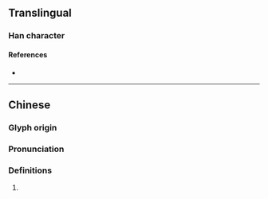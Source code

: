 {{character info}}
==Translingual==

===Han character===
{{Han char|rn=86|rad=火|as=12|sn=16|four=|canj=FCWA|ids=⿰火曾}}

====References====
* {{Han ref|kx=0681.180|dkj=19377|hdz=32235.060|uh=71B7|ud=29111}}

----

==Chinese==
{{zh-forms}}

===Glyph origin===
{{Han etym}}

===Pronunciation===
{{zh-pron
|m=zēng
|c=zang1
|mc=y
|oc=y
|cat=
}}

===Definitions===
{{zh-hanzi}}

# {{rfdef|zh}}